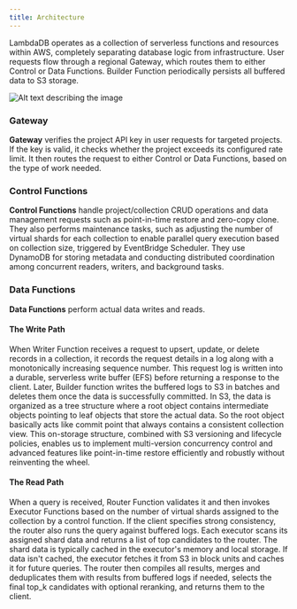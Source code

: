 ```yaml
---
title: Architecture
---
```


LambdaDB operates as a collection of serverless functions and resources within AWS, completely separating database logic from infrastructure. User requests flow through a regional Gateway, which routes them to either Control or Data Functions. Builder Function periodically persists all buffered data to S3 storage.

![Alt text describing the image](/images/architecture.svg)

### Gateway

**Gateway** verifies the project API key in user requests for targeted projects. If the key is valid, it checks whether the project exceeds its configured rate limit. It then routes the request to either Control or Data Functions, based on the type of work needed.

### Control Functions

**Control Functions** handle project/collection CRUD operations and data management requests such as point-in-time restore and zero-copy clone. They also performs maintenance tasks, such as adjusting the number of virtual shards for each collection to enable parallel query execution based on collection size, triggered by EventBridge Scheduler. They use DynamoDB for storing metadata and conducting distributed coordination among concurrent readers, writers, and background tasks.

### Data Functions

**Data Functions** perform actual data writes and reads. 

#### The Write Path

When Writer Function receives a request to upsert, update, or delete records in a collection, it records the request details in a log along with a monotonically increasing sequence number. This request log is written into a durable, serverless write buffer (EFS) before returning a response to the client. Later, Builder function writes the buffered logs to S3 in batches and deletes them once the data is successfully committed. In S3, the data is organized as a tree structure where a root object contains intermediate objects pointing to leaf objects that store the actual data. So the root object basically acts like commit point that always contains a consistent collection view. This on-storage structure, combined with S3 versioning and lifecycle policies, enables us to implement multi-version concurrency control and advanced features like point-in-time restore efficiently and robustly without reinventing the wheel.

#### The Read Path

When a query is received, Router Function validates it and then invokes Executor Functions based on the number of virtual shards assigned to the collection by a control function. If the client specifies strong consistency, the router also runs the query against buffered logs. Each executor scans its assigned shard data and returns a list of top candidates to the router. The shard data is typically cached in the executor's memory and local storage. If data isn't cached, the executor fetches it from S3 in block units and caches it for future queries. The router then compiles all results, merges and deduplicates them with results from buffered logs if needed, selects the final top_k candidates with optional reranking, and returns them to the client.